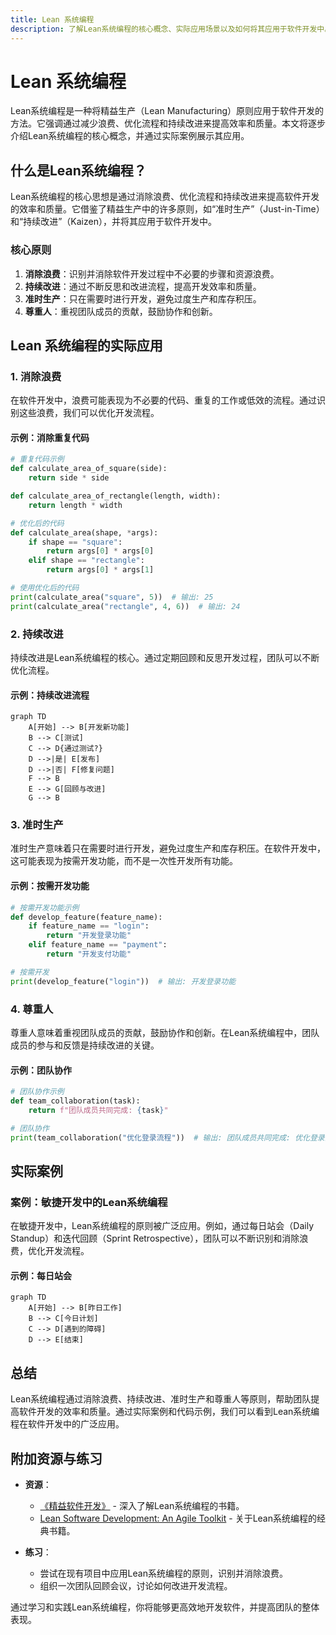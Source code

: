 ```yaml
---
title: Lean 系统编程
description: 了解Lean系统编程的核心概念、实际应用场景以及如何将其应用于软件开发中。适合初学者学习。
---
```


# Lean 系统编程

Lean系统编程是一种将精益生产（Lean Manufacturing）原则应用于软件开发的方法。它强调通过减少浪费、优化流程和持续改进来提高效率和质量。本文将逐步介绍Lean系统编程的核心概念，并通过实际案例展示其应用。

## 什么是Lean系统编程？

Lean系统编程的核心思想是通过消除浪费、优化流程和持续改进来提高软件开发的效率和质量。它借鉴了精益生产中的许多原则，如“准时生产”（Just-in-Time）和“持续改进”（Kaizen），并将其应用于软件开发中。

### 核心原则

1. **消除浪费**：识别并消除软件开发过程中不必要的步骤和资源浪费。
2. **持续改进**：通过不断反思和改进流程，提高开发效率和质量。
3. **准时生产**：只在需要时进行开发，避免过度生产和库存积压。
4. **尊重人**：重视团队成员的贡献，鼓励协作和创新。

## Lean 系统编程的实际应用

### 1. 消除浪费

在软件开发中，浪费可能表现为不必要的代码、重复的工作或低效的流程。通过识别这些浪费，我们可以优化开发流程。

#### 示例：消除重复代码

```python
# 重复代码示例
def calculate_area_of_square(side):
    return side * side

def calculate_area_of_rectangle(length, width):
    return length * width

# 优化后的代码
def calculate_area(shape, *args):
    if shape == "square":
        return args[0] * args[0]
    elif shape == "rectangle":
        return args[0] * args[1]

# 使用优化后的代码
print(calculate_area("square", 5))  # 输出: 25
print(calculate_area("rectangle", 4, 6))  # 输出: 24
```

### 2. 持续改进

持续改进是Lean系统编程的核心。通过定期回顾和反思开发过程，团队可以不断优化流程。

#### 示例：持续改进流程

```mermaid
graph TD
    A[开始] --> B[开发新功能]
    B --> C[测试]
    C --> D{通过测试?}
    D -->|是| E[发布]
    D -->|否| F[修复问题]
    F --> B
    E --> G[回顾与改进]
    G --> B
```

### 3. 准时生产

准时生产意味着只在需要时进行开发，避免过度生产和库存积压。在软件开发中，这可能表现为按需开发功能，而不是一次性开发所有功能。

#### 示例：按需开发功能

```python
# 按需开发功能示例
def develop_feature(feature_name):
    if feature_name == "login":
        return "开发登录功能"
    elif feature_name == "payment":
        return "开发支付功能"

# 按需开发
print(develop_feature("login"))  # 输出: 开发登录功能
```

### 4. 尊重人

尊重人意味着重视团队成员的贡献，鼓励协作和创新。在Lean系统编程中，团队成员的参与和反馈是持续改进的关键。

#### 示例：团队协作

```python
# 团队协作示例
def team_collaboration(task):
    return f"团队成员共同完成: {task}"

# 团队协作
print(team_collaboration("优化登录流程"))  # 输出: 团队成员共同完成: 优化登录流程
```

## 实际案例

### 案例：敏捷开发中的Lean系统编程

在敏捷开发中，Lean系统编程的原则被广泛应用。例如，通过每日站会（Daily Standup）和迭代回顾（Sprint Retrospective），团队可以不断识别和消除浪费，优化开发流程。

#### 示例：每日站会

```mermaid
graph TD
    A[开始] --> B[昨日工作]
    B --> C[今日计划]
    C --> D[遇到的障碍]
    D --> E[结束]
```

## 总结

Lean系统编程通过消除浪费、持续改进、准时生产和尊重人等原则，帮助团队提高软件开发的效率和质量。通过实际案例和代码示例，我们可以看到Lean系统编程在软件开发中的广泛应用。

## 附加资源与练习

- **资源**：
  - [《精益软件开发》](https://example.com) - 深入了解Lean系统编程的书籍。
  - [Lean Software Development: An Agile Toolkit](https://example.com) - 关于Lean系统编程的经典书籍。

- **练习**：
  - 尝试在现有项目中应用Lean系统编程的原则，识别并消除浪费。
  - 组织一次团队回顾会议，讨论如何改进开发流程。

通过学习和实践Lean系统编程，你将能够更高效地开发软件，并提高团队的整体表现。